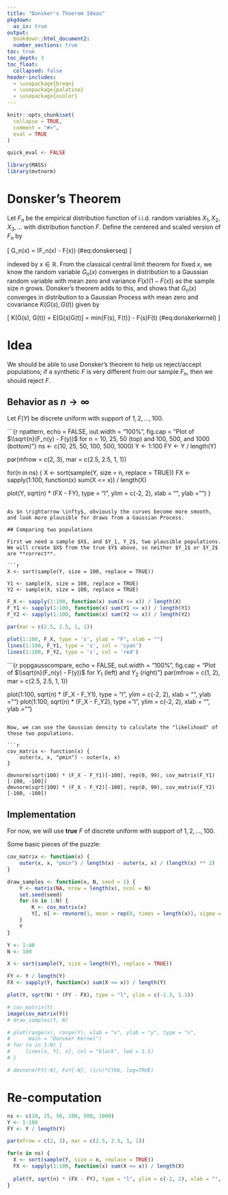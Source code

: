 ```yaml
---
title: "Donsker's Thoerem Ideas"
pkgdown:
  as_is: true
output:
  bookdown::html_document2:
  number_sections: true
toc: true
toc_depth: 3
toc_float:
  collapsed: false
header-includes:
  - \usepackage{breqn}
  - \usepackage{palatino}
  - \usepackage{xcolor}
---
```


```r
knitr::opts_chunk$set(
  collapse = TRUE,
  comment = "#>",
  eval = TRUE
)

quick_eval <- FALSE
```

```r
library(MASS)
library(mvtnorm)
```


# Donsker's Theorem

Let $F_n$ be the empirical distribution function of i.i.d. random variables $X_1, X_2, X_3,...$ with distribution function $F$. Define the centered and scaled version of $F_n$ by

\[
G_n(x) = \sqrt{n}(F_n(x) - F(x))
(\#eq:donskerseq)
\]

indexed by $x \in \mathbb{R}$. From the classical central limit theorem for fixed $x$, we know the random variable $G_n(x)$ converges in distribution to a Gaussian random variable with mean zero and variance $F(x)(1 - F(x))$ as the sample size $n$ grows. Donsker's theorem adds to this, and shows that $G_n(x)$ converges in distribution to a Gaussian Process with mean zero and covariance $K(G(s), G(t))$ given by 

\[
K(G(s), G(t)) = E[G(s)G(t)] = min\{F(s), F(t)\} - F(s)F(t)
(\#eq:donskerkernel)
\]

# Idea

We should be able to use Donsker's theorem to help us reject/accept populations; if a synthetic $F$ is very different from our sample $F_n$, then we should reject $F$.

## Behavior as $n \rightarrow \infty$

Let $F(Y)$ be discrete uniform with support of $1, 2, \dots, 100$.

```{r npattern, echo = FALSE, out.width = "100%", fig.cap = "Plot of $\\sqrt{n}(F_n(y) - F(y))$ for n = 10, 25, 50 (top) and 100, 500, and 1000 (bottom)"}
ns <- c(10, 25, 50, 100, 500, 1000)
Y <- 1:100
FY <- Y / length(Y)

par(mfrow = c(2, 3), mar = c(2.5, 2.5, 1, 1))

for(n in ns) {
  X <- sort(sample(Y, size = n, replace = TRUE))
  FX <- sapply(1:100, function(x) sum(X <= x)) / length(X)
  
  plot(Y, sqrt(n) * (FX - FY), type = "l", ylim = c(-2, 2), xlab = "", ylab = "")
}
```

As $n \rightarrow \infty$, obviously the curves become more smooth, and look more plausible for draws from a Gaussian Process.

## Comparing two populations

First we need a sample $X$, and $Y_1, Y_2$, two plausible populations. We will create $X$ from the true $Y$ above, so neither $Y_1$ or $Y_2$ are **correct**.

```r
X <- sort(sample(Y, size = 100, replace = TRUE))

Y1 <- sample(X, size = 100, replace = TRUE)
Y2 <- sample(X, size = 100, replace = TRUE)
```

```r
F_X <- sapply(1:100, function(x) sum(X <= x)) / length(X)
F_Y1 <- sapply(1:100, function(x) sum(Y1 <= x)) / length(Y1)
F_Y2 <- sapply(1:100, function(x) sum(Y2 <= x)) / length(Y2)

par(mar = c(2.5, 2.5, 1, 1))

plot(1:100, F_X, type = 's', ylab = "F", xlab = "")
lines(1:100, F_Y1, type = 's', col = 'cyan')
lines(1:100, F_Y2, type = 's', col = 'red')
```

```{r popgausscompare, echo = FALSE, out.width = "100%", fig.cap = "Plot of $\\sqrt{n}(F_n(y) - F(y))$ for $Y_1$ (left) and $Y_2$ (right)"}
par(mfrow = c(1, 2), mar = c(2.5, 2.5, 1, 1))

plot(1:100, sqrt(n) * (F_X - F_Y1), type = "l", ylim = c(-2, 2), xlab = "", ylab = "")
plot(1:100, sqrt(n) * (F_X - F_Y2), type = "l", ylim = c(-2, 2), xlab = "", ylab = "")

```

Now, we can use the Gaussian density to calculate the "likelihood" of these two populations.

```r
cov_matrix <- function(x) {
    outer(x, x, "pmin") - outer(x, x)
}

dmvnorm(sqrt(100) * (F_X - F_Y1)[-100], rep(0, 99), cov_matrix(F_Y1)[-100, -100])
dmvnorm(sqrt(100) * (F_X - F_Y2)[-100], rep(0, 99), cov_matrix(F_Y2)[-100, -100])

```

## Implementation

For now, we will use **true** $F$ of discrete uniform with support of $1, 2, \dots, 100$.

Some basic pieces of the puzzle:

```r
cov_matrix <- function(x) {
    outer(x, x, "pmin") / length(x) - outer(x, x) / (length(x) ** 2)
}

draw_samples <- function(x, N, seed = 1) {
    Y <- matrix(NA, nrow = length(x), ncol = N)
    set.seed(seed)
    for (n in 1:N) {
        K <- cov_matrix(x)
        Y[, n] <- rmvnorm(1, mean = rep(0, times = length(x)), sigma = K)
    }
    Y
}
```

```r
Y <- 1:40
N <- 100

X <- sort(sample(Y, size = length(Y), replace = TRUE))

FY <- Y / length(Y)
FX <- sapply(Y, function(x) sum(X <= x)) / length(Y)

plot(Y, sqrt(N) * (FY - FX), type = "l", ylim = c(-1.3, 1.3))

# cov_matrix(Y)
image(cov_matrix(Y))
# draw_samples(Y, N)

# plot(range(x), range(Y), xlab = "x", ylab = "y", type = "n",
#      main = "Donsker Kernel")
# for (n in 1:N) {
#     lines(x, Y[, n], col = "black", lwd = 1.5)
# }
```
```r
# dmvnorm(FY[-N], FxY[-N], (1/n)*CYbb, log=TRUE)
```


# Re-computation

```r
ns <- c(10, 25, 50, 100, 500, 1000)
Y <- 1:100
FY <- Y / length(Y)

par(mfrow = c(2, 3), mar = c(2.5, 2.5, 1, 1))

for(n in ns) {
  X <- sort(sample(Y, size = n, replace = TRUE))
  FX <- sapply(1:100, function(x) sum(X <= x)) / length(X)
  
  plot(Y, sqrt(n) * (FX - FY), type = "l", ylim = c(-2, 2), xlab = "", ylab = "")
}
```
